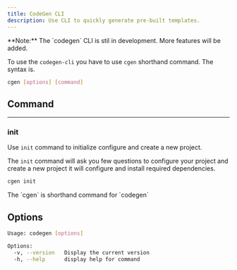 ```yaml
---
title: CodeGen CLI
description: Use CLI to quickly generate pre-built templates.
---
```

<Callout>
**Note:** The `codegen` CLI is stil in development. More features will be added.
</Callout>

To use the `codegen-cli` you have to use `cgen` shorthand command. The syntax is.

```sh
cgen [options] [command]

```
## Command
---
### init

Use `init` command to initialize configure and create a new project.

The `init` command will ask you few questions to configure your project and create a new project it will configure and install required dependencies.

```sh
cgen init
```
<Callout>
 The `cgen` is shorthand command for `codegen`
</Callout>


## Options

```sh
Usage: codegen [options]

Options:
  -v, --version   Display the current version
  -h, --help      display help for command
```


